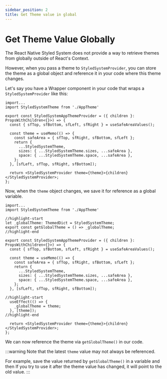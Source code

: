 ```yaml
---
sidebar_position: 2
title: Get Theme value in global
---
```




# Get Theme Value Globally

The React Native Styled System does not provide a way to retrieve themes from globally outside of React's Context.

However, when you pass a theme to `StyledSystemProvider`, you can store the theme as a global object and reference it in your code where this theme changes.

Let's say you have a Wrapper component in your code that wraps a `StyledSystemProvider` like this:

```tsx
import...
import StyledSystemTheme from './AppTheme'

export const StyledSystemAppThemeProvider = ({ children }: PropsWithChildren<{}>) => {
  const { sfTop, sfBottom, sfLeft, sfRight } = useSafeAreaValues();

  const theme = useMemo(() => {
    const safeArea = { sfTop, sfRight, sfBottom, sfLeft };
    return {
      ...StyledSystemTheme,
      sizes: { ...StyledSystemTheme.sizes, ...safeArea },
      space: { ...StyledSystemTheme.space, ...safeArea },
    };
  }, [sfLeft, sfTop, sfRight, sfBottom]);

  return <StyledSystemProvider theme={theme}>{children}</StyledSystemProvider>;
};
```

Now, when the `theme` object changes, we save it for reference as a global variable.

```tsx
import...
import StyledSystemTheme from './AppTheme'

//highlight-start
let _globalTheme: ThemedDict = StyledSystemTheme;
export const getGlobalTheme = () => _globalTheme;
//highlight-end

export const StyledSystemAppThemeProvider = ({ children }: PropsWithChildren<{}>) => {
  const { sfTop, sfBottom, sfLeft, sfRight } = useSafeAreaValues();

  const theme = useMemo(() => {
    const safeArea = { sfTop, sfRight, sfBottom, sfLeft };
    return {
      ...StyledSystemTheme,
      sizes: { ...StyledSystemTheme.sizes, ...safeArea },
      space: { ...StyledSystemTheme.space, ...safeArea },
    };
  }, [sfLeft, sfTop, sfRight, sfBottom]);

//highlight-start
  useEffect(() => {
    _globalTheme = theme;
  }, [theme]);
//highlight-end

  return <StyledSystemProvider theme={theme}>{children}</StyledSystemProvider>;
};
```

We can now reference the theme via `getGlobalTheme()` in our code.

:::warning
Note that the latest `theme` value may not always be referenced.

For example, save the value returned by `getGlobalTheme()` in a variable and then
If you try to use it after the theme value has changed, it will point to the old value.
:::
